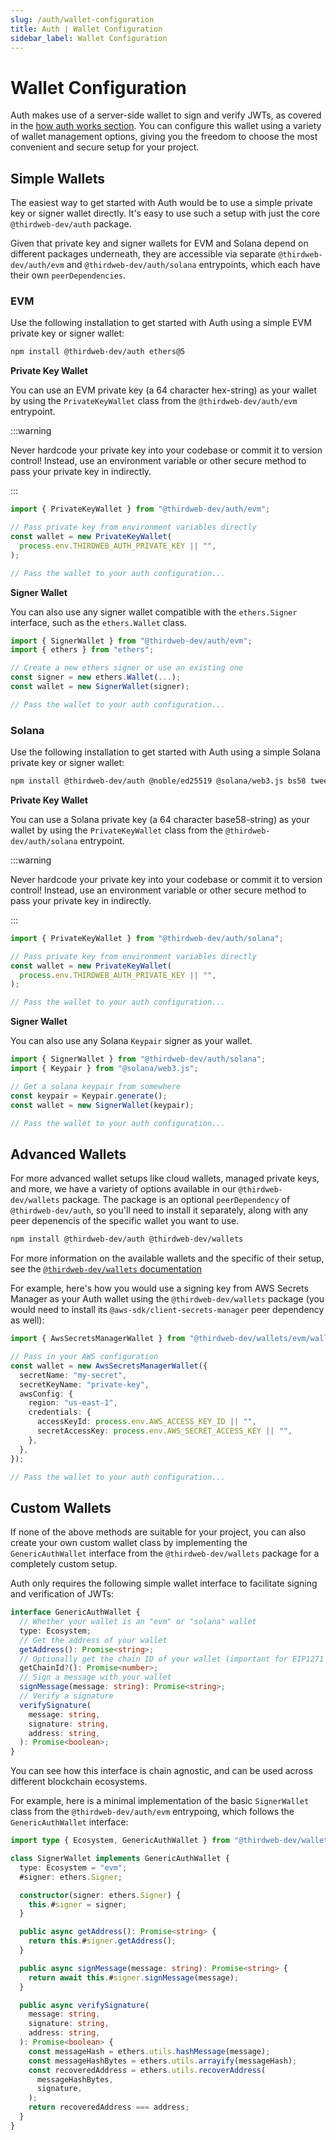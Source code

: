 ```yaml
---
slug: /auth/wallet-configuration
title: Auth | Wallet Configuration
sidebar_label: Wallet Configuration
---
```


# Wallet Configuration


Auth makes use of a server-side wallet to sign and verify JWTs, as covered in the [how auth works section](/auth/how-auth-works/json-web-tokens). You can configure this wallet using a variety of wallet management options, giving you the freedom to choose the most convenient and secure setup for your project.

## Simple Wallets

The easiest way to get started with Auth would be to use a simple private key or signer wallet directly. It's easy to use such a setup with just the core `@thirdweb-dev/auth` package.

Given that private key and signer wallets for EVM and Solana depend on different packages underneath, they are accessible via separate `@thirdweb-dev/auth/evm` and `@thirdweb-dev/auth/solana` entrypoints, which each have their own `peerDependencies`.

### EVM

Use the following installation to get started with Auth using a simple EVM private key or signer wallet:

```bash npm2yarn
npm install @thirdweb-dev/auth ethers@5
```

**Private Key Wallet**

You can use an EVM private key (a 64 character hex-string) as your wallet by using the `PrivateKeyWallet` class from the `@thirdweb-dev/auth/evm` entrypoint.

:::warning

Never hardcode your private key into your codebase or commit it to version control! Instead, use an environment variable or other secure method to pass your private key in indirectly.

:::

```typescript
import { PrivateKeyWallet } from "@thirdweb-dev/auth/evm";

// Pass private key from environment variables directly
const wallet = new PrivateKeyWallet(
  process.env.THIRDWEB_AUTH_PRIVATE_KEY || "",
);

// Pass the wallet to your auth configuration...
```

**Signer Wallet**

You can also use any signer wallet compatible with the `ethers.Signer` interface, such as the `ethers.Wallet` class.

```typescript
import { SignerWallet } from "@thirdweb-dev/auth/evm";
import { ethers } from "ethers";

// Create a new ethers signer or use an existing one
const signer = new ethers.Wallet(...);
const wallet = new SignerWallet(signer);

// Pass the wallet to your auth configuration...
```

### Solana

Use the following installation to get started with Auth using a simple Solana private key or signer wallet:

```bash npm2yarn
npm install @thirdweb-dev/auth @noble/ed25519 @solana/web3.js bs58 tweetnacl
```

**Private Key Wallet**

You can use a Solana private key (a 64 character base58-string) as your wallet by using the `PrivateKeyWallet` class from the `@thirdweb-dev/auth/solana` entrypoint.

:::warning

Never hardcode your private key into your codebase or commit it to version control! Instead, use an environment variable or other secure method to pass your private key in indirectly.

:::

```typescript
import { PrivateKeyWallet } from "@thirdweb-dev/auth/solana";

// Pass private key from environment variables directly
const wallet = new PrivateKeyWallet(
  process.env.THIRDWEB_AUTH_PRIVATE_KEY || "",
);

// Pass the wallet to your auth configuration...
```

**Signer Wallet**

You can also use any Solana `Keypair` signer as your wallet.

```typescript
import { SignerWallet } from "@thirdweb-dev/auth/solana";
import { Keypair } from "@solana/web3.js";

// Get a solana keypair from somewhere
const keypair = Keypair.generate();
const wallet = new SignerWallet(keypair);

// Pass the wallet to your auth configuration...
```

## Advanced Wallets

For more advanced wallet setups like cloud wallets, managed private keys, and more, we have a variety of options available in our `@thirdweb-dev/wallets` package. The package is an optional `peerDependency` of `@thirdweb-dev/auth`, so you'll need to install it separately, along with any peer depenencis of the specific wallet you want to use.

```bash npm2yarn
npm install @thirdweb-dev/auth @thirdweb-dev/wallets
```

For more information on the available wallets and the specific of their setup, see the [`@thirdweb-dev/wallets` documentation](/wallet)

<div>
  <div className="col col--12" style={{ padding: 8 }}>
    <QuickstartCard
      name="@thirdweb-dev/wallets"
      link="/wallet"
      description="A collection of wallet classes for custom wallet management setups"
      image="/assets/languages/javascript.png"
    />
  </div>
</div>

For example, here's how you would use a signing key from AWS Secrets Manager as your Auth wallet using the `@thirdweb-dev/wallets` package (you would need to install its `@aws-sdk/client-secrets-manager` peer dependency as well):

```typescript
import { AwsSecretsManagerWallet } from "@thirdweb-dev/wallets/evm/wallets/aws-secrets-manager";

// Pass in your AWS configuration
const wallet = new AwsSecretsManagerWallet({
  secretName: "my-secret",
  secretKeyName: "private-key",
  awsConfig: {
    region: "us-east-1",
    credentials: {
      accessKeyId: process.env.AWS_ACCESS_KEY_ID || "",
      secretAccessKey: process.env.AWS_SECRET_ACCESS_KEY || "",
    },
  },
});

// Pass the wallet to your auth configuration...
```

## Custom Wallets

If none of the above methods are suitable for your project, you can also create your own custom wallet class by implementing the `GenericAuthWallet` interface from the `@thirdweb-dev/wallets` package for a completely custom setup.

Auth only requires the following simple wallet interface to facilitate signing and verification of JWTs:

```typescript
interface GenericAuthWallet {
  // Whether your wallet is an "evm" or "solana" wallet
  type: Ecosystem;
  // Get the address of your wallet
  getAddress(): Promise<string>;
  // Optionally get the chain ID of your wallet (important for EIP1271 wallets)
  getChainId?(): Promise<number>;
  // Sign a message with your wallet
  signMessage(message: string): Promise<string>;
  // Verify a signature
  verifySignature(
    message: string,
    signature: string,
    address: string,
  ): Promise<boolean>;
}
```

You can see how this interface is chain agnostic, and can be used across different blockchain ecosystems.

For example, here is a minimal implementation of the basic `SignerWallet` class from the `@thirdweb-dev/auth/evm` entrypoing, which follows the `GenericAuthWallet` interface:

```typescript
import type { Ecosystem, GenericAuthWallet } from "@thirdweb-dev/wallets";

class SignerWallet implements GenericAuthWallet {
  type: Ecosystem = "evm";
  #signer: ethers.Signer;

  constructor(signer: ethers.Signer) {
    this.#signer = signer;
  }

  public async getAddress(): Promise<string> {
    return this.#signer.getAddress();
  }

  public async signMessage(message: string): Promise<string> {
    return await this.#signer.signMessage(message);
  }

  public async verifySignature(
    message: string,
    signature: string,
    address: string,
  ): Promise<boolean> {
    const messageHash = ethers.utils.hashMessage(message);
    const messageHashBytes = ethers.utils.arrayify(messageHash);
    const recoveredAddress = ethers.utils.recoverAddress(
      messageHashBytes,
      signature,
    );
    return recoveredAddress === address;
  }
}
```
